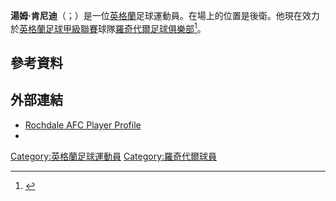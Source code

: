 '''湯姆·肯尼迪'''（{{lang-en|Tom Kennedy}}；{{bd|1985年|6月24日}}）是一位[[英格蘭|英格蘭]]足球運動員。在場上的位置是後衛。他現在效力於[[英格蘭足球甲級聯賽|英格蘭足球甲級聯賽]]球隊[[羅奇代爾足球俱樂部|羅奇代爾足球俱樂部]]<ref>{{cite web|title=Tom Kennedy Returns To Rochdale|url=http://www.rochdaleafc.co.uk/news/article/tk-signs-1828999.aspx|publisher=Rochdale A.F.C.|accessdate=14 August 2014|archive-date=2017-05-16|archive-url=https://web.archive.org/web/20170516184745/http://www.rochdaleafc.co.uk/news/article/tk-signs-1828999.aspx|dead-url=no}}</ref>。
==參考資料==
{{Reflist}}

==外部連結==
* [https://web.archive.org/web/20090509214031/http://www.rochdaleafc.co.uk/page/ProfilesDetail/0%2C%2C10441~22994%2C00.html Rochdale AFC Player Profile]
*{{soccerbase|35018}}

{{DEFAULTSORT:Kennedy, Tom}}
[[Category:英格蘭足球運動員|Category:英格蘭足球運動員]]
[[Category:羅奇代爾球員|Category:羅奇代爾球員]]
{{Sport-bio-stub}}